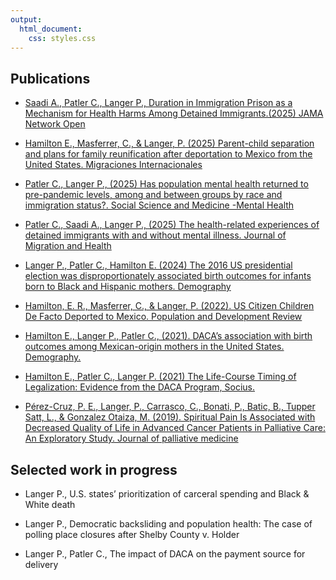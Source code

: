 ```yaml
---
output:
  html_document:
    css: styles.css
---
```


<h2 class="Publications">Publications</h2>

- [Saadi A., Patler C., Langer P., Duration in Immigration Prison as a Mechanism for Health Harms Among Detained Immigrants.(2025) JAMA Network Open](https://jamanetwork.com/journals/jamanetworkopen/fullarticle/2829506)

- [Hamilton E., Masferrer, C., & Langer, P. (2025) Parent-child separation and plans for family reunification after deportation to Mexico from the United States. Migraciones Internacionales](https://migracionesinternacionales.colef.mx/index.php/migracionesinternacionales/article/view/3018)

- [Patler C., Langer P., (2025) Has population mental health returned to pre-pandemic levels, among and between groups by race and immigration status?. Social Science and Medicine -Mental Health](https://www.sciencedirect.com/science/article/pii/S2666560324000677)

- [Patler C., Saadi A., Langer P., (2025) The health-related experiences of detained immigrants with and without mental illness. Journal of Migration and Health](https://pubmed.ncbi.nlm.nih.gov/39877138/)

- [Langer P., Patler C., Hamilton E. (2024) The 2016 US presidential election was disproportionately associated birth outcomes for infants born to Black and Hispanic mothers. Demography](https://read.dukeupress.edu/demography/article/61/4/1211/390020/Adverse-Infant-Health-Outcomes-Increased-After-the)

- [Hamilton, E. R., Masferrer, C., & Langer, P. (2022). US Citizen Children De Facto Deported to Mexico. Population and Development Review](https://onlinelibrary.wiley.com/doi/abs/10.1111/padr.12521)

- [Hamilton E., Langer P., Patler C., (2021). DACA’s association with birth outcomes among Mexican-origin mothers in the United States. Demography. ](https://read.dukeupress.edu/demography/article/58/3/975/172654/DACA-s-Association-With-Birth-Outcomes-Among)

- [Hamilton E., Patler C., Langer P. (2021) The Life-Course Timing of Legalization: Evidence from the DACA Program, Socius.](https://journals.sagepub.com/doi/pdf/10.1177/23780231211058958) 

- [Pérez-Cruz, P. E., Langer, P., Carrasco, C., Bonati, P., Batic, B., Tupper Satt, L., & Gonzalez Otaiza, M. (2019). Spiritual Pain Is Associated with Decreased Quality of Life in Advanced Cancer Patients in Palliative Care: An Exploratory Study. Journal of palliative medicine](https://www.liebertpub.com/doi/full/10.1089/jpm.2018.0340)


<h2 class="Publications">Selected work in progress</h2>

- Langer P., U.S. states’ prioritization of carceral spending and Black & White death

- Langer P., Democratic backsliding and population health: The case of polling place closures after Shelby County v. Holder

- Langer P., Patler C., The impact of DACA on the payment source for delivery


